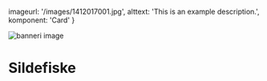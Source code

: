 

  imageurl: '/images/1412017001.jpg',
  alttext: 'This is an example description.',
  komponent: 'Card'
}
 

 <Image
            src='/images/landslovbanner.jpg'
            alt='banneri image'
            width={3500}
            height={1600}
            className="object-cover" 
          />


<Spacer boxheight="6" />

<Container>

#  Sildefiske

  <Spacer  
    boxheight="6"
  />

  <Quoter  
    alt="hval bilde"
    quote="«Hvis folk drar på sildefiske, har de rett til å kaste fisken opp på både åker og eng, hvor de enn vil.»" 
    name="Landsleiebolken, kapittel 48" 
    image="/images/magnus_lababoter_sq.jpg"
/>

</Container>






